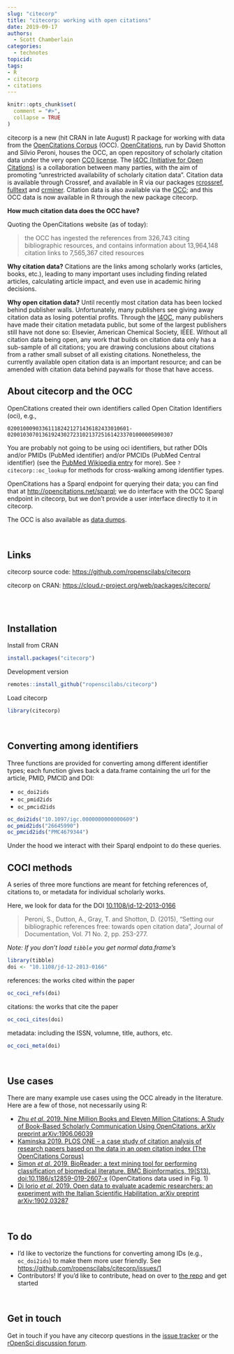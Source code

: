 ```yaml
---
slug: "citecorp"
title: "citecorp: working with open citations"
date: 2019-09-17
authors:
  - Scott Chamberlain
categories:
  - technotes
topicid: 
tags:
- R
- citecorp
- citations
---
```


```r
knitr::opts_chunk$set(
  comment = "#>",
  collapse = TRUE
)
```

citecorp is a new (hit CRAN in late August) R package for working with data from the
[OpenCitations Corpus][corpus] (OCC).
[OpenCitations](http://opencitations.net/), run by David Shotton and Silvio Peroni,
houses the OCC, an open repository of scholarly citation data
under the very open [CC0 license][CC0]. The [I4OC (Initiative for Open Citations)][i4oc]
is a collaboration between many parties, with the aim of promoting "unrestricted
availability of scholarly citation data". Citation data is available through Crossref,
and available in R via our packages [rcrossref][], [fulltext][] and [crminer][].
Citation data is also available via the [OCC][corpus]; and this OCC data is now
available in R through the new package citecorp.

__How much citation data does the OCC have?__

Quoting the OpenCitations website (as of today): 

> the OCC has ingested the references from 326,743 citing bibliographic
> resources, and contains information about 13,964,148 citation links to 7,565,367
> cited resources

__Why citation data?__ Citations are the links among scholarly works (articles, books,
etc.), leading to many important uses including finding related articles, calculating
article impact, and even use in academic hiring decisions.

__Why open citation data?__ Until recently most citation data has been locked behind
publisher walls. Unfortunately, many publishers see giving away citation data as
losing potential profits. Through the [I4OC][i4oc], many publishers have made 
their citation metadata public, but some of the largest publishers still have not
done so: Elsevier, American Chemical Society, IEEE. Without all citation data being
open, any work that builds on citation data only has a sub-sample of all citations;
you are drawing conclusions about citations from a rather small subset of all
existing citations. Nonetheless, the currently available open citation data is
an important resource; and can be amended with citation data behind paywalls
for those that have access.

## About citecorp and the OCC

OpenCitations created their own identifiers called Open Citation Identifiers (oci), e.g., 

```
020010009033611182421271436182433010601-02001030701361924302723102137251614233701000005090307
```

You are probably not going to be using oci identifiers, but rather DOIs and/or PMIDs 
(PubMed identifier) and/or PMCIDs (PubMed Central identifier) (see the [PubMed Wikipedia entry][pm]
for more). See `?citecorp::oc_lookup` for methods for cross-walking among identifier types.

OpenCitations has a Sparql endpoint for querying their data; you can find that
at <http://opencitations.net/sparql>; we do interface with the OCC Sparql endpoint 
in citecorp, but we don't provide a user interface directly to it in citecorp.

The OCC is also available as [data dumps](https://opencitations.net/download).

<br>

## Links

citecorp source code: <https://github.com/ropenscilabs/citecorp>

citecorp on CRAN: <https://cloud.r-project.org/web/packages/citecorp/>

<br><br>

## Installation

Install from CRAN

```r
install.packages("citecorp")
```

Development version

```r
remotes::install_github("ropenscilabs/citecorp")
```

Load citecorp

```r
library(citecorp)
```

<br>

## Converting among identifiers

Three functions are provided for converting among different identifier types;
each function gives back a data.frame containing the url for the article, PMID,
PMCID and DOI:

* `oc_doi2ids`
* `oc_pmid2ids`
* `oc_pmcid2ids`

```r
oc_doi2ids("10.1097/igc.0000000000000609")
oc_pmid2ids("26645990")
oc_pmcid2ids("PMC4679344")
```

Under the hood we interact with their Sparql endpoint to do these queries.

## COCI methods

A series of three more functions are meant for fetching references of,
citations to, or metadata for individual scholarly works.

Here, we look for data for the DOI [10.1108/jd-12-2013-0166][paper]

> Peroni, S., Dutton, A., Gray, T. and Shotton, D. (2015), "Setting our 
> bibliographic references free: towards open citation data", Journal of
> Documentation, Vol. 71 No. 2, pp. 253-277.

_Note: If you don't load `tibble` you get normal data.frame's_

```r
library(tibble)
doi <- "10.1108/jd-12-2013-0166"
```

references: the works cited within the paper

```r
oc_coci_refs(doi)
```
citations: the works that cite the paper

```r
oc_coci_cites(doi)
```

metadata: including the ISSN, volumne, title, authors, etc.

```r
oc_coci_meta(doi)
```

<br>

## Use cases

There are many example use cases using the OCC already in the literature. Here 
are a few of those, not necessarily using R:

* [Zhu _et al_. 2019. Nine Million Books and Eleven Million Citations: A Study of Book-Based Scholarly Communication Using OpenCitations. arXiv preprint arXiv:1906.06039](https://arxiv.org/abs/1906.06039)
* [Kaminska 2019. PLOS ONE – a case study of citation analysis of research papers based on the data in an open citation index (The OpenCitations Corpus)][kaminska]
* [Simon _et al_. 2019. BioReader: a text mining tool for performing classification of biomedical literature. BMC Bioinformatics, 19(S13). doi:10.1186/s12859-019-2607-x](https://doi.org/10.1186/s12859-019-2607-x) (OpenCitations data used in Fig. 1)
* [Di Iorio _et al_. 2019. Open data to evaluate academic researchers: an experiment with the Italian Scientific Habilitation. arXiv preprint arXiv:1902.03287](https://arxiv.org/abs/1902.03287)

<br>

## To do

- I'd like to vectorize the functions for converting among IDs (e.g., `oc_doi2ids`)
to make them more user friendly. See <https://github.com/ropenscilabs/citecorp/issues/1>
- Contributors! If you'd like to contribute, head on over to [the repo][citecorp] and
get started

<br>

## Get in touch

Get in touch if you have any citecorp questions in the 
[issue tracker](https://github.com/ropenscilabs/citecorp/issues) or the 
[rOpenSci discussion forum](https://discuss.ropensci.org/).



[citecorp]: https://github.com/ropenscilabs/citecorp
[corpus]: http://opencitations.net/corpus
[CC0]: https://creativecommons.org/publicdomain/zero/1.0/
[i4oc]: https://i4oc.org/
[paper]: https://doi.org/10.1108/jd-12-2013-0166
[kaminska]: https://www.researchgate.net/profile/Anna_Kaminska14/publication/320595746_PLOS_ONE_-_a_case_study_of_citation_analysis_of_research_papers_based_on_the_data_in_an_open_citation_index_The_OpenCitations_Corpus/links/5a6491240f7e9b6b8fd9a0e1/PLOS-ONE-a-case-study-of-citation-analysis-of-research-papers-based-on-the-data-in-an-open-citation-index-The-OpenCitations-Corpus.pdf
[rcrossref]: https://github.com/ropensci/rcrossref
[fulltext]: https://github.com/ropensci/fulltext
[crminer]: https://github.com/ropensci/crminer
[pm]: https://en.wikipedia.org/wiki/PubMed
